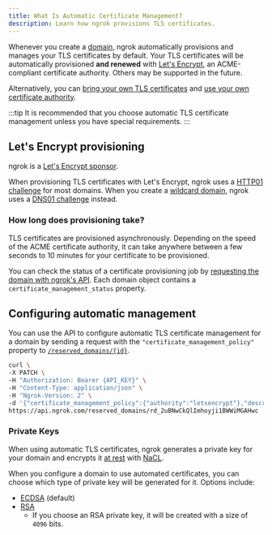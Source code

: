 ```yaml
---
title: What Is Automatic Certificate Management?
description: Learn how ngrok provisions TLS certificates.
---
```


Whenever you create a [domain](/universal-gateway/domains/what-are-domains/), ngrok automatically provisions and manages your TLS certificates by default. Your TLS certificates will be automatically provisioned **and renewed** with [Let's Encrypt](https://letsencrypt.org/about/), an ACME-compliant certificate authority. Others may be supported in the future.

Alternatively, you can [bring your own TLS certificates](/universal-gateway/tls-certificates/how-do-i-use-my-own-certificates) and [use your own certificate authority](/api/resources/certificate-authorities/).

:::tip
It is recommended that you choose automatic TLS certificate management unless you have special requirements.
:::

## Let's Encrypt provisioning

ngrok is a [Let's Encrypt sponsor](https://letsencrypt.org/sponsors/).

When provisioning TLS certificates with Let's Encrypt, ngrok uses a [HTTP01 challenge](https://letsencrypt.org/docs/challenge-types/#http-01-challenge) for most domains. When you create a [wildcard domain](#using-wildcard-domains), ngrok uses a [DNS01 challenge](https://letsencrypt.org/docs/challenge-types/#dns-01-challenge) instead.

### How long does provisioning take?

TLS certificates are provisioned asynchronously. Depending on the speed of the ACME certificate authority, it can take anywhere between a few seconds to 10 minutes for your certificate to be provisioned.

You can check the status of a certificate provisioning job by [requesting the domain with ngrok's API](/api/resources/reserved-domains/#get-reserved-domain). Each domain object contains a `certificate_management_status` property.

## Configuring automatic management

You can use the API to configure automatic TLS certificate management for a domain by sending a request with the `"certificate_management_policy"` property to [`/reserved_domains/{id}`](https://ngrok.com/docs/api/resources/reserved-domains/#update-reserved-domain).

```bash
curl \
-X PATCH \
-H "Authorization: Bearer {API_KEY}" \
-H "Content-Type: application/json" \
-H "Ngrok-Version: 2" \
-d '{"certificate_management_policy":{"authority":"letsencrypt"},"description":"point-of-sale new york #302","http_endpoint_configuration_id":"ec_2uBNwE5PEQsAgI7WQkwC8mL1a2x","https_endpoint_configuration_id":"ec_2uBNwBytfQIshIWu9bdcD0Buy78","metadata":"{env: \"staging\", \"connector_id\":\"64698fcc-5f5c-4b63-910e-8669d04bd943\"}"}' \
https://api.ngrok.com/reserved_domains/rd_2uBNwCkQlImhoyji1BWWiMGAHwc
```

### Private Keys

When using automatic TLS certificates, ngrok generates a private key for your
domain and encrypts it [at rest](https://en.wikipedia.org/wiki/Data_at_rest) with [NaCL](https://nacl.cr.yp.to/).

When you configure a domain to use automated certificates, you can choose which type of private key will be generated for it. Options include:

- [ECDSA](https://en.wikipedia.org/wiki/Elliptic_Curve_Digital_Signature_Algorithm) (default)
- [RSA](<https://en.wikipedia.org/wiki/RSA_(cryptosystem)>)
  - If you choose an RSA private key, it will be created with a size of `4096` bits.
